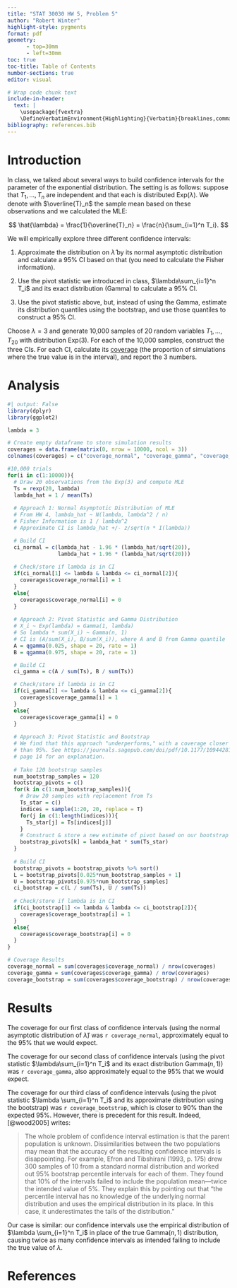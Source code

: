 ```yaml
---
title: "STAT 30030 HW 5, Problem 5"
author: "Robert Winter"
highlight-style: pygments
format: pdf
geometry:
      - top=30mm
      - left=30mm
toc: true
toc-title: Table of Contents
number-sections: true
editor: visual

# Wrap code chunk text
include-in-header:
  text: |
    \usepackage{fvextra}
    \DefineVerbatimEnvironment{Highlighting}{Verbatim}{breaklines,commandchars=\\\{\}}
bibliography: references.bib
---
```


# Introduction

In class, we talked about several ways to build confidence intervals for the parameter of the exponential distribution. The setting is as follows: suppose that $T_1, \ldots, T_n$ are independent and that each is distributed $\mathrm{Exp}(\lambda)$. We denote with $\overline{T}_n$ the sample mean based on these observations and we calculated the MLE:

$$
\hat{\lambda} = \frac{1}{\overline{T}_n} = \frac{n}{\sum_{i=1}^n T_i}.
$$

We will empirically explore three different confidence intervals:

1.  Approximate the distribution on $\hat{\lambda}$ by its normal asymptotic distribution and calculate a 95% CI based on that (you need to calculate the Fisher information).

2.  Use the pivot statistic we introduced in class, $\lambda\sum_{i=1}^n T_i$ and its exact distribution (Gamma) to calculate a 95% CI.

3.  Use the pivot statistic above, but, instead of using the Gamma, estimate its distribution quantiles using the bootstrap, and use those quantiles to construct a 95% CI.

Choose $\lambda = 3$ and generate 10,000 samples of 20 random variables $T_1, \ldots, T_{20}$ with distribution $\mathrm{Exp}(3)$. For each of the 10,000 samples, construct the three CIs. For each CI, calculate its [coverage]{.underline} (the proportion of simulations where the true value is in the interval), and report the 3 numbers.

# Analysis

```r
#| output: False
library(dplyr)
library(ggplot2)
```

```r
lambda = 3
```

```r
# Create empty dataframe to store simulation results
coverages = data.frame(matrix(0, nrow = 10000, ncol = 3))
colnames(coverages) = c("coverage_normal", "coverage_gamma", "coverage_bootstrap")

#10,000 trials
for(i in c(1:10000)){
  # Draw 20 observations from the Exp(3) and compute MLE
  Ts = rexp(20, lambda)
  lambda_hat = 1 / mean(Ts)
  
  # Approach 1: Normal Asymptotic Distribution of MLE
  # From HW 4, lambda_hat ~ N(lambda, lambda^2 / n)
  # Fisher Information is 1 / lambda^2
  # Approximate CI is lambda_hat +/- z/sqrt(n * I(lambda))

  # Build CI
  ci_normal = c(lambda_hat - 1.96 * (lambda_hat/sqrt(20)),
                lambda_hat + 1.96 * (lambda_hat/sqrt(20)))
  
  # Check/store if lambda is in CI
  if(ci_normal[1] <= lambda & lambda <= ci_normal[2]){
    coverages$coverage_normal[i] = 1
  }
  else{
    coverages$coverage_normal[i] = 0
  }
  
  # Approach 2: Pivot Statistic and Gamma Distribution
  # X_i ~ Exp(lambda) = Gamma(1, lambda)
  # So lambda * sum(X_i) ~ Gamma(n, 1)
  # CI is (A/sum(X_i), B/sum(X_i)), where A and B from Gamma quantile
  A = qgamma(0.025, shape = 20, rate = 1)
  B = qgamma(0.975, shape = 20, rate = 1)

  # Build CI
  ci_gamma = c(A / sum(Ts), B / sum(Ts))

  # Check/store if lambda is in CI
  if(ci_gamma[1] <= lambda & lambda <= ci_gamma[2]){
    coverages$coverage_gamma[i] = 1
  }
  else{
    coverages$coverage_gamma[i] = 0
  }
  
  # Approach 3: Pivot Statistic and Bootstrap
  # We find that this approach "underperforms," with a coverage closer to 90%
  # than 95%. See https://journals.sagepub.com/doi/pdf/10.1177/1094428105280059,
  # page 14 for an explanation.
  
  # Take 120 bootstrap samples
  num_bootstrap_samples = 120
  bootstrap_pivots = c()
  for(k in c(1:num_bootstrap_samples)){
    # Draw 20 samples with replacement from Ts
    Ts_star = c()
    indices = sample(1:20, 20, replace = T)
    for(j in c(1:length(indices))){
      Ts_star[j] = Ts[indices[j]]
    }
    # Construct & store a new estimate of pivot based on our bootstrap sample
    bootstrap_pivots[k] = lambda_hat * sum(Ts_star)
  }
  
  # Build CI
  bootstrap_pivots = bootstrap_pivots %>% sort()
  L = bootstrap_pivots[0.025*num_bootstrap_samples + 1]
  U = bootstrap_pivots[0.975*num_bootstrap_samples]
  ci_bootstrap = c(L / sum(Ts), U / sum(Ts))
  
  # Check/store if lambda is in CI
  if(ci_bootstrap[1] <= lambda & lambda <= ci_bootstrap[2]){
    coverages$coverage_bootstrap[i] = 1
  }
  else{
    coverages$coverage_bootstrap[i] = 0
  }
}

# Coverage Results
coverage_normal = sum(coverages$coverage_normal) / nrow(coverages)
coverage_gamma = sum(coverages$coverage_gamma) / nrow(coverages)
coverage_bootstrap = sum(coverages$coverage_bootstrap) / nrow(coverages)
```

# Results

The coverage for our first class of confidence intervals (using the normal asymptotic distribution of $\hat{\lambda}$) was `r coverage_normal`, approximately equal to the 95% that we would expect.

The coverage for our second class of confidence intervals (using the pivot statistic $\lambda\sum_{i=1}^n T_i$ and its exact distribution $\mathrm{Gamma}(n,1)$) was `r coverage_gamma`, also approximately equal to the 95% that we would expect.

The coverage for our third class of confidence intervals (using the pivot statistic $\lambda \sum_{i=1}^n T_i$ and its approximate distribution using the bootstrap) was `r coverage_bootstrap`, which is closer to 90% than the expected 95%. However, there is precedent for this result. Indeed, [@wood2005] writes:

> The whole problem of confidence interval estimation is that the parent population is unknown. Dissimilarities between the two populations may mean that the accuracy of the resulting confidence intervals is disappointing. For example, Efron and Tibshirani (1993, p. 175) drew 300 samples of 10 from a standard normal distribution and worked out 95% bootstrap percentile intervals for each of them. They found that 10% of the intervals failed to include the population mean---twice the intended value of 5%. They explain this by pointing out that "the percentile interval has no knowledge of the underlying normal distribution and uses the empirical distribution in its place. In this case, it underestimates the tails of the distribution."

Our case is similar: our confidence intervals use the empirical distribution of $\lambda \sum_{i=1}^n T_i$ in place of the true $\mathrm{Gamma}(n,1)$ distribution, causing twice as many confidence intervals as intended failing to include the true value of $\lambda$.

# References
